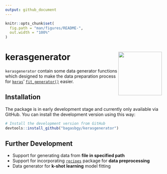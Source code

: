 ```yaml
---
output: github_document
---
```


<!-- README.md is generated from README.Rmd. Please edit that file -->

```r
knitr::opts_chunk$set(
  fig.path = "man/figures/README-",
  out.width = "100%"
)
```

# kerasgenerator <img src="man/figures/logo.png" align="right" height=140/>

`kerasgenerator` contain some data generator functions which designed to make the data preparation process for [`keras`](https://keras.rstudio.com)' [`fit_generator()`](https://keras.rstudio.com/reference/fit_generator.html) easier.

## Installation

The package is in early development stage and currently only available via GitHub. You can install the development version using this way:

```r

# Install the development version from GitHub
devtools::install_github("bagasbgy/kerasgenerator")

```

## Further Development

- Support for generating data from **file in specified path**
- Support for incorporating [`recipes`](https://tidymodels.github.io/recipes/) package for **data preprocessing**
- Data generator for **k-shot learning** model fitting
